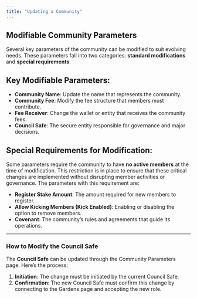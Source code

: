 ```yaml
---
title: "Updating a Community"
---
```


## Modifiable Community Parameters

Several key parameters of the community can be modified to suit evolving needs. These parameters fall into two categories: **standard modifications** and **special requirements**.

## Key Modifiable Parameters:

- **Community Name**: Update the name that represents the community.
- **Community Fee**: Modify the fee structure that members must contribute.
- **Fee Receiver**: Change the wallet or entity that receives the community fees.
- **Council Safe**: The secure entity responsible for governance and major decisions.

## Special Requirements for Modification:

Some parameters require the community to have **no active members** at the time of modification. This restriction is in place to ensure that these critical changes are implemented without disrupting member activities or governance. The parameters with this requirement are:

- **Register Stake Amount**: The amount required for new members to register.
- **Allow Kicking Members (Kick Enabled)**: Enabling or disabling the option to remove members.
- **Covenant**: The community’s rules and agreements that guide its operations.

---

### How to Modify the Council Safe

The **Council Safe** can be updated through the Community Parameters page. Here’s the process:

1. **Initiation**: The change must be initiated by the current Council Safe.
2. **Confirmation**: The new Council Safe must confirm this change by connecting to the Gardens page and accepting the new role.
